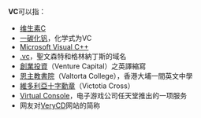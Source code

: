 '''VC'''可以指：

* [[维生素C|维生素C]]
* [[一碳化钒|一碳化钒]]，化学式为VC
* [[Microsoft_Visual_C++|Microsoft Visual C++]]
* [[.vc|.vc]]，聖文森特和格林納丁斯的域名
* [[創業投資|創業投資]]（Venture Capital）之英譯縮寫
* [[恩主教書院|恩主教書院]]（Valtorta College），香港大埔一間英文中學
* [[維多利亞十字勳章|維多利亞十字勳章]]（Victotia Cross）
* [[Virtual_Console|Virtual Console]]，电子游戏公司任天堂推出的一项服务
* 网友对[[VeryCD|VeryCD]]网站的简称

{{消歧义|Cat=二字拉丁字母缩写消歧义}}